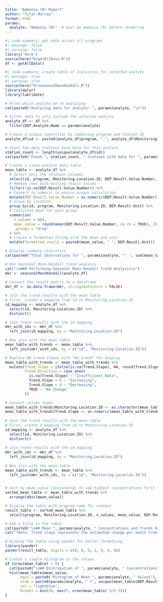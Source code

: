 ```yaml
---
title: "Ammonia (N) Report"
author: "Tylar Murray"
format: html
params:
  analyte: "Ammonia (N)"  # must be Ammonia (N) before rendering
---
```


```R
#| code-summary: get data across all programs
#| message: false
#| warning: false
library('here')
source(here("R/getAllData.R"))
df <- getAllData()
```

```R
#| code-summary: create table of statistics for selected analyte
#| message: true
#| warning: true
source(here("R/seasonalMannKendall.R"))
library(dplyr)
library(lubridate)

# Print which analyte we're analyzing
cat(paste0("Analyzing data for analyte: ", params$analyte, "\n"))

# Filter data to only include the selected analyte
analyte_df <- df %>%
  filter(DEP.Analyte.Name == params$analyte)

# Create a unique identifier by combining program and station ID
analyte_df$id <- paste0(analyte_df$program, "_", analyte_df$Monitoring.Location.ID)

# Count how many stations have data for this analyte
station_count <- length(unique(analyte_df$id))
cat(paste0("Found ", station_count, " stations with data for ", params$analyte, "\n"))

# Create a clean analyte data table
mean_table <- analyte_df %>%
  # Select only the relevant columns
  select(id, program, Monitoring.Location.ID, DEP.Result.Value.Number, DEP.Result.Unit) %>%
  # Remove rows with missing result values
  filter(!is.na(DEP.Result.Value.Number)) %>%
  # Convert to numeric to ensure proper calculation
  mutate(DEP.Result.Value.Number = as.numeric(DEP.Result.Value.Number)) %>%
  # Group by location
  group_by(id, program, Monitoring.Location.ID, DEP.Result.Unit) %>%
  # Calculate mean for each group
  summarise(
    n_values = n(),
    mean_value = round(mean(DEP.Result.Value.Number, na.rm = TRUE), 2),
    .groups = "drop"
  ) %>%
  # Create a formatted string with the mean and unit
  mutate(formatted_result = paste0(mean_value, " ", DEP.Result.Unit))

# Display summary statistics
cat(paste0("Total observations for ", params$analyte, ": ", sum(mean_table$n_values), "\n"))

# Run Seasonal Mann-Kendall trend analysis
cat("\n### Performing Seasonal Mann-Kendall Trend Analysis\n")
mkr <- seasonalMannKendall(analyte_df)
    
# Convert the result matrix to a dataframe
mkr_df <- as.data.frame(mkr, stringsAsFactors = FALSE)

# Join the trend results with the mean table
# First, create a mapping from id to Monitoring.Location.ID
id_mapping <- analyte_df %>%
  select(id, Monitoring.Location.ID) %>%
  distinct()

# Join trend results with the id mapping
mkr_with_ids <- mkr_df %>%
  left_join(id_mapping, by = "Monitoring.Location.ID")

# Now join with the mean table
mean_table_with_trends <- mean_table %>%
  left_join(mkr_with_ids, by = c("id", "Monitoring.Location.ID"))

# Replace NA trend slopes with "No trend" for display
mean_table_with_trends <- mean_table_with_trends %>%
  mutate(Trend.Slope = ifelse(is.na(Trend.Slope), NA, round(Trend.Slope, 4)),
         Trend.Direction = case_when(
           is.na(Trend.Slope) ~ "Insufficient Data",
           Trend.Slope > 0 ~ "Increasing",
           Trend.Slope < 0 ~ "Decreasing",
           TRUE ~ "No Change"
         ))

# Convert column types
mean_table_with_trends$Monitoring.Location.ID <- as.character(mean_table_with_trends$Monitoring.Location.ID)
mean_table_with_trends$Trend.Slope <- as.numeric(mean_table_with_trends$Trend.Slope)
  
# Join the trend results with the mean table
# First, create a mapping from id to Monitoring.Location.ID
id_mapping <- analyte_df %>%
  select(id, Monitoring.Location.ID) %>%
  distinct()
  
# Join trend results with the id mapping
mkr_with_ids <- mkr_df %>%
  left_join(id_mapping, by = "Monitoring.Location.ID")
  
# Now join with the mean table
mean_table_with_trends <- mean_table %>%
  left_join(mkr_with_ids, by = c("id", "Monitoring.Location.ID"))
  

# Sort by mean value (descending) to see highest concentrations first
sorted_mean_table <- mean_table_with_trends %>%
  arrange(desc(mean_value))

# Display the table with program name for context
result_table <- sorted_mean_table %>%
  select(program, Monitoring.Location.ID, n_values, mean_value, DEP.Result.Unit, Trend.Slope, Trend.Direction)

# Add a title to the table
cat(paste0("\n## Mean ", params$analyte, " Concentrations and Trends by Station\n"))
cat("*Note: Trend slope represents the estimated change per month from the Seasonal Mann-Kendall test*\n")

# Display the table using pander for better formatting
library(pander)
pander(result_table, digits = c(0, 0, 0, 2, 0, 4, 0))

```

```R

# Create a simple histogram of the values
if (nrow(mean_table) > 0) {
  cat(paste0("\n## Distribution of ", params$analyte, " Concentrations\n"))
  hist(mean_table$mean_value, 
       main = paste0("Histogram of Mean ", params$analyte, " Values"),
       xlab = paste0(params$analyte, " (", unique(mean_table$DEP.Result.Unit)[1], ")"),
       col = "lightblue",
       breaks = min(20, max(5, nrow(mean_table) %/% 5)))
}
```